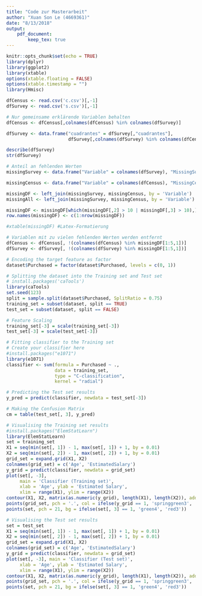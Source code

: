 ```yaml
---
title: "Code zur Masterarbeit"
author: "Xuan Son Le (4669361)"
date: "8/13/2018"
output: 
    pdf_document:
        keep_tex: true
---
```


```r
knitr::opts_chunk$set(echo = TRUE)  
library(dplyr)
library(ggplot2)
library(xtable)
options(xtable.floating = FALSE)
options(xtable.timestamp = "")
library(Hmisc)
```

```r
dfCensus <- read.csv('c.csv')[,-1]
dfSurvey <- read.csv('s.csv')[,-1]

# Nur gemeinsame erklärende Variablen behalten
dfCensus <- dfCensus[,colnames(dfCensus) %in% colnames(dfSurvey)]

dfSurvey <- data.frame("cuadrantes" = dfSurvey[,"cuadrantes"],
                       dfSurvey[,colnames(dfSurvey) %in% colnames(dfCensus)])

describe(dfSurvey)
str(dfSurvey)
```

```r
# Anteil an fehlenden Werten
missingSurvey <- data.frame("Variable" = colnames(dfSurvey), "MissingSurvey" = t(data.frame(lapply(dfSurvey, function(x) round(100*sum(is.na(x))/length(x),1)))), row.names = NULL)

missingCensus <- data.frame("Variable" = colnames(dfCensus), "MissingCensus" = t(data.frame(lapply(dfCensus, function(x) round(100*sum(is.na(x))/length(x),1)))), row.names = NULL)

missingDF <- left_join(missingSurvey, missingCensus, by = 'Variable')
missingAll <- left_join(missingSurvey, missingCensus, by = 'Variable')

missingDF <- missingDF[which(missingDF[,2] > 10 | missingDF[,3] > 10),]
row.names(missingDF) <- c(1:nrow(missingDF))

#xtable(missingDF) #Latex-Formatierung

# Variablen mit zu vielen fehlenden Werten werden entfernt
dfCensus <- dfCensus[, !(colnames(dfCensus) %in% missingDF[1:5,1])]
dfSurvey <- dfSurvey[, !(colnames(dfSurvey) %in% missingDF[1:5,1])]
```






```r
# Encoding the target feature as factor
dataset$Purchased = factor(dataset$Purchased, levels = c(0, 1))

# Splitting the dataset into the Training set and Test set
# install.packages('caTools')
library(caTools)
set.seed(123)
split = sample.split(dataset$Purchased, SplitRatio = 0.75)
training_set = subset(dataset, split == TRUE)
test_set = subset(dataset, split == FALSE)

# Feature Scaling
training_set[-3] = scale(training_set[-3])
test_set[-3] = scale(test_set[-3])

# Fitting classifier to the Training set
# Create your classifier here
#install.packages("e1071")
library(e1071)
classifier <- svm(formula = Purchased ~ .,
                  data = training_set,
                  type = "C-classification",
                  kernel = "radial")

# Predicting the Test set results
y_pred = predict(classifier, newdata = test_set[-3])

# Making the Confusion Matrix
cm = table(test_set[, 3], y_pred)

# Visualising the Training set results
#install.packages("ElemStatLearn")
library(ElemStatLearn)
set = training_set
X1 = seq(min(set[, 1]) - 1, max(set[, 1]) + 1, by = 0.01)
X2 = seq(min(set[, 2]) - 1, max(set[, 2]) + 1, by = 0.01)
grid_set = expand.grid(X1, X2)
colnames(grid_set) = c('Age', 'EstimatedSalary')
y_grid = predict(classifier, newdata = grid_set)
plot(set[, -3],
     main = 'Classifier (Training set)',
     xlab = 'Age', ylab = 'Estimated Salary',
     xlim = range(X1), ylim = range(X2))
contour(X1, X2, matrix(as.numeric(y_grid), length(X1), length(X2)), add = TRUE)
points(grid_set, pch = '.', col = ifelse(y_grid == 1, 'springgreen3', 'tomato'))
points(set, pch = 21, bg = ifelse(set[, 3] == 1, 'green4', 'red3'))

# Visualising the Test set results
set = test_set
X1 = seq(min(set[, 1]) - 1, max(set[, 1]) + 1, by = 0.01)
X2 = seq(min(set[, 2]) - 1, max(set[, 2]) + 1, by = 0.01)
grid_set = expand.grid(X1, X2)
colnames(grid_set) = c('Age', 'EstimatedSalary')
y_grid = predict(classifier, newdata = grid_set)
plot(set[, -3], main = 'Classifier (Test set)',
     xlab = 'Age', ylab = 'Estimated Salary',
     xlim = range(X1), ylim = range(X2))
contour(X1, X2, matrix(as.numeric(y_grid), length(X1), length(X2)), add = TRUE)
points(grid_set, pch = '.', col = ifelse(y_grid == 1, 'springgreen3', 'tomato'))
points(set, pch = 21, bg = ifelse(set[, 3] == 1, 'green4', 'red3'))
```
